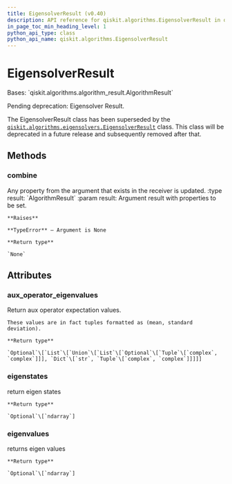 ```yaml
---
title: EigensolverResult (v0.40)
description: API reference for qiskit.algorithms.EigensolverResult in qiskit v0.40
in_page_toc_min_heading_level: 1
python_api_type: class
python_api_name: qiskit.algorithms.EigensolverResult
---
```


# EigensolverResult

<Class id="qiskit.algorithms.EigensolverResult" isDedicatedPage={true} github="https://github.com/qiskit/qiskit/tree/stable/0.23/qiskit/algorithms/eigen_solvers/eigen_solver.py" signature="EigensolverResult" modifiers="class">
  Bases: `qiskit.algorithms.algorithm_result.AlgorithmResult`

  Pending deprecation: Eigensolver Result.

  The EigensolverResult class has been superseded by the [`qiskit.algorithms.eigensolvers.EigensolverResult`](qiskit.algorithms.eigensolvers.EigensolverResult "qiskit.algorithms.eigensolvers.EigensolverResult") class. This class will be deprecated in a future release and subsequently removed after that.

  ## Methods

  <span id="qiskit-algorithms-eigensolverresult-combine" />

  ### combine

  <Function id="qiskit.algorithms.EigensolverResult.combine" signature="EigensolverResult.combine(result)">
    Any property from the argument that exists in the receiver is updated. :type result: `AlgorithmResult` :param result: Argument result with properties to be set.

    **Raises**

    **TypeError** – Argument is None

    **Return type**

    `None`
  </Function>

  ## Attributes

  ### aux\_operator\_eigenvalues

  <Attribute id="qiskit.algorithms.EigensolverResult.aux_operator_eigenvalues">
    Return aux operator expectation values.

    These values are in fact tuples formatted as (mean, standard deviation).

    **Return type**

    `Optional`\[`List`\[`Union`\[`List`\[`Optional`\[`Tuple`\[`complex`, `complex`]]], `Dict`\[`str`, `Tuple`\[`complex`, `complex`]]]]]
  </Attribute>

  ### eigenstates

  <Attribute id="qiskit.algorithms.EigensolverResult.eigenstates">
    return eigen states

    **Return type**

    `Optional`\[`ndarray`]
  </Attribute>

  ### eigenvalues

  <Attribute id="qiskit.algorithms.EigensolverResult.eigenvalues">
    returns eigen values

    **Return type**

    `Optional`\[`ndarray`]
  </Attribute>
</Class>

